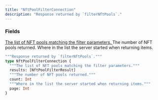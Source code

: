 ```yaml
---
title: "NftPoolFilterConnection"
description: "Response returned by `filterNftPools`."
---
```


### Fields

<a href="/api-reference/types/nftpoolfilterresult">
  <ResponseField name="results" type="[NftPoolFilterResult]">
    The list of NFT pools matching the filter parameters.
  </ResponseField>
</a>

<ResponseField name="count" type="Int">
  The number of NFT pools returned.
</ResponseField>

<ResponseField name="page" type="Int">
  Where in the list the server started when returning items.
</ResponseField>


```graphql NftPoolFilterConnection
"""Response returned by `filterNftPools`."""
type NftPoolFilterConnection {
  """The list of NFT pools matching the filter parameters."""
  results: [NftPoolFilterResult]
  """The number of NFT pools returned."""
  count: Int
  """Where in the list the server started when returning items."""
  page: Int
}
```
